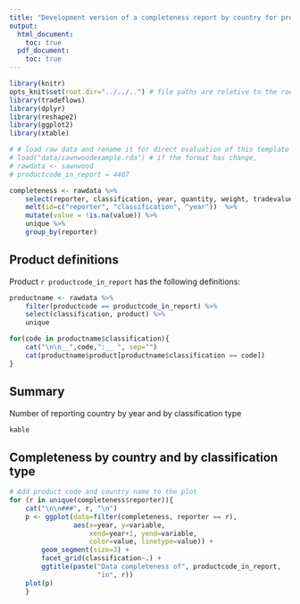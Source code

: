 ```yaml
---
title: "Development version of a completeness report by country for product `r productcode_in_report` "
output:
  html_document:
    toc: true
  pdf_document:
    toc: true
---
```


```r
library(knitr)
opts_knit$set(root.dir="../../..") # file paths are relative to the root of the project directory
library(tradeflows)
library(dplyr)
library(reshape2)
library(ggplot2)
library(xtable)
``` 


```r
# # load raw data and rename it for direct evaluation of this template in RSTUDIO
# load("data/sawnwoodexample.rda") # if the format has change,
# rawdata <- sawnwood
# productcode_in_report = 4407
```


```r
completeness <- rawdata %>% 
    select(reporter, classification, year, quantity, weight, tradevalue) %>%
    melt(id=c("reporter", "classification", "year"))  %>%
    mutate(value = !is.na(value)) %>%
    unique %>%
    group_by(reporter)
```


## Product definitions
Product `r productcode_in_report` has the following definitions:
```r
productname <- rawdata %>% 
    filter(productcode == productcode_in_report) %>%
    select(classification, product) %>%
    unique

for(code in productname$classification){
    cat("\n\n__",code,":__ ", sep="")
    cat(productname$product[productname$classification == code])
}
```

## Summary
Number of reporting country by year and by classification type
```r

kable
```


## Completeness by country and by classification type 
```r
# Add product code and country name to the plot
for (r in unique(completeness$reporter)){
    cat("\n\n###", r, "\n")
    p <- ggplot(data=filter(completeness, reporter == r), 
                aes(x=year, y=variable, 
                    xend=year+1, yend=variable, 
                    color=value, linetype=value)) +
        geom_segment(size=3) + 
        facet_grid(classification~.) +
        ggtitle(paste("Data completeness of", productcode_in_report,
                      "in", r))
    plot(p)
    }
``` 



